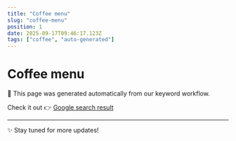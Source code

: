 ```yaml
---
title: "Coffee menu"
slug: "coffee-menu"
position: 1
date: 2025-09-17T09:46:17.123Z
tags: ["coffee", "auto-generated"]
---
```



# Coffee menu

<Alert>
  🚀 This page was generated automatically from our keyword workflow.
</Alert>

Check it out 👉 [Google search result](https://www.google.com/search?sca_esv=348adf5b6927ae42&hl=en&gl=us&q=Coffee+menu&sa=X&ved=2ahUKEwjMi8T6rt6PAxUfXUEAHakPJusQ1QJ6BAhpEAE)

---

✨ Stay tuned for more updates!
